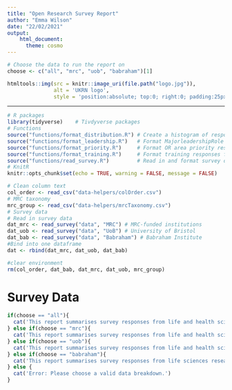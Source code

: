 ```yaml
---
title: "Open Research Survey Report"
author: "Emma Wilson"
date: "22/02/2021"
output: 
    html_document:
      theme: cosmo
---
```


```r
# Choose the data to run the report on
choose <- c("all", "mrc", "uob", "babraham")[1]
```

```r
htmltools::img(src = knitr::image_uri(file.path("logo.jpg")), 
               alt = 'UKRN logo', 
               style = 'position:absolute; top:0; right:0; padding:25px 250px;')
```

---

```r
# R packages
library(tidyverse)    # Tivdyverse packages
# Functions
source("functions/format_distribution.R") # Create a histogram of responses
source("functions/format_leadership.R")   # Format MajorleadershipRole for graph
source("functions/format_priority.R")     # Format OR area priority responses
source("functions/format_training.R")     # Format training responses for graph
source("functions/read_survey.R")         # Read in and format survey data
# KnitR
knitr::opts_chunk$set(echo = TRUE, warning = FALSE, message = FALSE)
```

```r
# Clean column text
col_order <- read_csv("data-helpers/colOrder.csv")
# MRC taxonomy
mrc_group <- read_csv("data-helpers/mrcTaxonomy.csv")
# Survey data
# Read in survey data
dat_mrc <- read_survey("data", "MRC") # MRC-funded institutions
dat_uob <- read_survey("data", "UoB") # University of Bristol
dat_bab <- read_survey("data", "Babraham") # Babraham Institute
#Bind into one dataframe
dat <- rbind(dat_mrc, dat_uob, dat_bab)

#clear environment
rm(col_order, dat_bab, dat_mrc, dat_uob, mrc_group)
```

# Survey Data

```r
if(choose == "all"){
  cat('This report summarises survey responses from life and health sciences researchers at Medical Research Council (MRC)-funded institutions, The University of Bristol, and The Babraham Institute.')
} else if(choose == "mrc"){
  cat('This report summarises survey responses from life and health sciences researchers at Medical Research Council (MRC)-funded institutions.')
} else if(choose == "uob"){
  cat('This report summarises survey responses from life and health sciences researchers at The University of Bristol.')
} else if(choose == "babraham"){
  cat('This report summarises survey responses from life sciences researchers at The Babraham Institute.')
} else {
  cat('Error: Please choose a valid data breakdown.')
}
```
